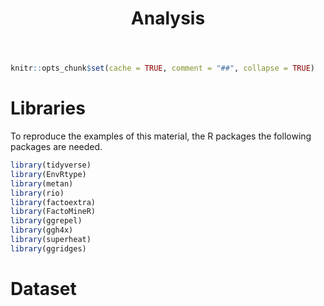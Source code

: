 % Analysis 

```r
knitr::opts_chunk$set(cache = TRUE, comment = "##", collapse = TRUE)

```

\renewcommand{\figurename}{Fig. S}

# Libraries

To reproduce the examples of this material, the R packages the following packages are needed.

```r

library(tidyverse)
library(EnvRtype)
library(metan)
library(rio)
library(factoextra)
library(FactoMineR)
library(ggrepel)
library(ggh4x)
library(superheat)
library(ggridges)

```


# Dataset





